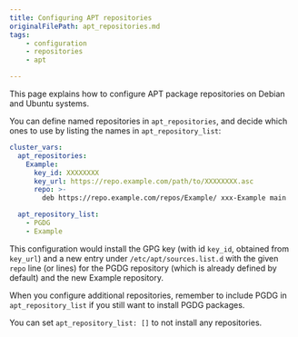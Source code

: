 ```yaml
---
title: Configuring APT repositories
originalFilePath: apt_repositories.md
tags:
    - configuration
    - repositories
    - apt

---
```


This page explains how to configure APT package repositories on Debian
and Ubuntu systems.

You can define named repositories in `apt_repositories`, and decide
which ones to use by listing the names in `apt_repository_list`:

```yaml
cluster_vars:
  apt_repositories:
    Example:
      key_id: XXXXXXXX
      key_url: https://repo.example.com/path/to/XXXXXXXX.asc
      repo: >-
        deb https://repo.example.com/repos/Example/ xxx-Example main

  apt_repository_list:
    - PGDG
    - Example
```

This configuration would install the GPG key (with id `key_id`,
obtained from `key_url`) and a new entry under
`/etc/apt/sources.list.d` with the given `repo` line (or lines)
for the PGDG repository (which is already defined by default) and the
new Example repository.

When you configure additional repositories, remember to include PGDG in
`apt_repository_list` if you still want to install PGDG packages.

You can set `apt_repository_list: []` to not install any repositories.
